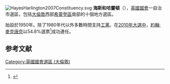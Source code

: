 [[File:HayesHarlington2007Constituency.svg|right]]
'''海斯和哈靈頓'''（{{lang-en|Hayes and Harlington}}），[[英國|英國]][[英國國會|國會]]一自治市選區，包括[[大倫敦|大倫敦]]西部[[希靈登區|希靈登區]]南部的十個地方選區。

始設於1950年。除了1980年代以外多數時間支持[[工黨_(英國)|工黨]]。在[[2010年英國大選|2010年大選中]]，[[約翰·麥克唐奈|約翰·麥克唐奈]]以54.8%選票<ref name="">{{cite news
|publisher=[[英國廣播公司|英國廣播公司]]
|date=2010年5月7日
|title=Election 2010/Constituency/Hayes & Harlington
|url=http://news.bbc.co.uk/1/shared/election2010/results/constituency/c10.stm
|accessdate=2010年10月15日
|archive-date=2021年11月22日
|archive-url=https://web.archive.org/web/20211122104124/http://news.bbc.co.uk/1/shared/election2010/results/constituency/c10.stm
|dead-url=no
}}</ref>成功連任。
==参考文献==
<div class="references-small">
<references><references/>
</div>

{{DEFAULTSORT:Hayes and Harlington (UK Parliament constituency)}}
{{英國國會選區 (倫敦)}}
[[Category:英國國會選區_(大倫敦)|Category:英國國會選區 (大倫敦)]]